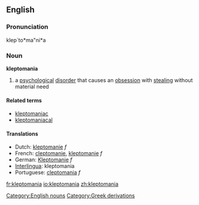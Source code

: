 ==English==

===Pronunciation===
klep`to*ma"ni*a

===Noun===
'''kleptomania'''

# a [[psychological]] [[disorder]] that causes an [[obsession]] with [[steal]]ing without material need

====Related terms====
* [[kleptomaniac]]
* [[kleptomaniacal]]

====Translations====
*Dutch: [[kleptomanie]] ''f''
*French: [[cleptomanie]], [[kleptomanie]] ''f''
*German: [[Kleptomanie]] ''f''
*[[Interlingua]]: kleptomania
*Portuguese: [[cleptomania]] ''f''

[[Category:English nouns]]
[[Category:Greek derivations]]

[[fr:kleptomania]]
[[io:kleptomania]]
[[zh:kleptomania]]